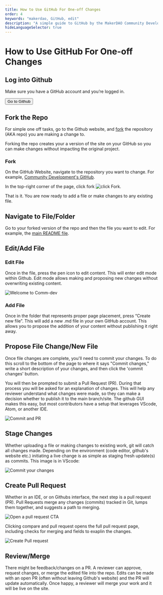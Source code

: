 ```yaml
---
title: How to Use GitHub For One-off Changes
order: 4
keywords: "makerdao, GitHub, edit"
description: "A simple guide to GitHub by the MakerDAO Community Development team."
hideLanguageSelector: true
---
```


# How to Use GitHub For One-off Changes

<Process>

<Box>

## Log into Github

Make sure you have a GitHub account and you’re logged in.

<Button to="https://github.com/login">Go to Github</Button>

</Box>

<Box>

##  Fork the Repo

For simple one off tasks, go to the Github website, and [fork](https://docs.github.com/en/github/getting-started-with-github/fork-a-repo) the repository (AKA repo) you are making a change to.

Forking the repo creates your a version of the site on your GitHub so you can make changes without impacting the original project.

### Fork

On the GitHub Website, navigate to the repository you want to change. For example, [Community Development's GitHub](https://github.com/makerdao/community).

In the top-right corner of the page, click fork
![click Fork](/images/github-fork-community.png).

That is it. You are now ready to add a file or make changes to any existing file.

</Box>

<Box>

## Navigate to File/Folder

Go to your forked version of the repo and then the file you want to edit. For example, the [main README file](https://github.com/makerdao/community/blob/master/README.md).

</Box>

<Box>

## Edit/Add File

### Edit File

Once in the file, press the pen icon to edit content. This will enter edit mode within Github. Edit mode allows making and proposing new changes without overwriting existing content.

![Welcome to Comm-dev](/images/edit-github-file.png)

### Add File

Once in the folder that represents proper page placement, press “Create new file”. This will add a new .md file in your own GitHub account. This allows you to propose the addition of your content without publishing it right away.

</Box>

<Box>

## Propose File Change/New File

Once file changes are complete, you'll need to commit your changes. To do this scroll to the bottom of the page to where it says "Commit changes," write a short description of your changes, and then click the 'commit changes' button.

You will then be prompted to submit a Pull Request (PR). During that process you will be asked for an explanation of changes. This will help any reviewer understand what changes were made, so they can make a decision whether to publish it to the main branch/site. The github GUI makes this easy, but most contributors have a setup that leverages VScode, Atom, or another IDE.

![Commit and PR](/images/github-commit-changes.png)

</Box>

<Box>

## Stage Changes

Whether uploading a file or making changes to existing work, git will catch all changes made. Depending on the environment (code editor, github's website etc.) initiating a live change is as simple as staging fresh update(s) as commits. This image is in VScode:

![Commit your changes](/images/github-simple-commit-vscode.png)

</Box>

<Box>

## Create Pull Request

Whether in an IDE, or on Githubs interface, the next step is a pull request (PR). Pull Requests merge any changes (commits) tracked in Git, lumps them together, and suggests a path to merging.

![Open a pull request CTA](/images/pull-request-CTA.png)

Clicking compare and pull request opens the full pull request page, including checks for merging and fields to exaplin the changes.

![Create Pull request](/images/github-create-pull-request.png)

</Box>

<Box>

## Review/Merge

There might be feedback/changes on a PR. A reviewer can approve, request changes, or merge the edited file into the repo. Edits can be made with an open PR (often without leaving Github's website) and the PR will update automatically. Once happy, a reviewer will merge your work and it will be live on the site.

</Box>

</Process>

<!-- There was a lot of good GitHub documentation in the Contributor Tools Guide -->
<!-- I'd hate to lose this content because it's awesome -->
<!--
## GitHub Overview

GitHub is a collaborative development platform for open-source software projects. It uses Git, a version control system, to track and log changes to the source code, and display that history front and center.

MakerDAO uses [GitHub](https://github.com/) for transparent project planning, visible collaboration, and hosting canonical information. It houses all of MakerDAO's documentation and day-to-day work.

Comm-Dev takes advantage of GitHub's robust graphic user interface (GUI) for Git; opening issues, and managing content files are the bulk of the work. MakerDAO uses a simple Git branching model, where one party manages the master branch and reviews all changes before adding them.

Check out this short [video](https://www.youtube.com/watch?v=w3jLJU7DT5E) for a brief intro to GitHub.

:exclamation: **New Users** :exclamation:

***Lost and have no idea how GitHub works?***
*The tutorials in [Getting Started 101](#getting-started-101) below are a great place to start. They cover many of GitHub's functions used for Comm-Dev. Set aside some time to go through them.*

Experienced users can skip ahead to [Community GitHub Overview](#community-github-overview).

### Getting Started 101

1. Create an account on [GitHub](https://github.com/).
1. Go through the comprehensive, interactive tutorials on [GitHub Lab](https://lab.github.com).
    - Set aside a few hours to complete the tutorials.
1. Click [Find Your First Course](https://lab.github.com/login/github).
    - Follow prompts to install GitHub Learning Lab to personal repositories.
1. Go through the introductory learning paths.
    - [Introduction to GitHub](https://lab.github.com/githubtraining/introduction-to-github)
    - [First Day on GitHub](https://lab.github.com/githubtraining/paths/first-day-on-github)
    - [First Week on GitHub](https://lab.github.com/githubtraining/paths/first-week-on-github)

***Pro Tip:** Consider installing [GitHub Desktop](https://desktop.github.com/). Most GitHub functions are available online, but some actions (e.g., uploading images) are more straightforward with GitHub Desktop.*

### Community GitHub Overview

The [MakerDAO Community Repository](https://github.com/makerdao/community) is the collection of documents and resources relating to initiatives from the Community Development group at MakerDAO.

#### Project Tracking

- **[Issues](https://github.com/makerdao/community/issues)**
  - Issues contain short, actionable descriptions of tasks.
- **[Labels](https://github.com/makerdao/community/labels)**
  - Labels loosely define a document to a subgroup. They typically autofill when assigning an issue (e.g., languages or bounties or hackathons).
- **[Project Board](https://github.com/makerdao/community/projects)**
  - This Board reflects the development stages based on the current workflow.
  - Project Boards use a [Kanban layout](https://en.wikipedia.org/wiki/Kanban_board) to move issues through the columns as they progress.
    - **Icebox:** Issues that are not active for longer than 60 days.
    - **Backlog:** Issues that are blocked or not currently active.
    - **In Progress:** Issues that someone is already tackling.
    - **Ready for Review:** Issues that need to be reviewed or merged.
    - **Done:** Issues automatically move here when the issue is closed, or the PR is merged.
- **[Epics](https://github.com/makerdao/community#workspaces/community-development-5d2475bd23b522535e2def1d/board?filterLogic=any&repos=166580993)**
  - Epics map to a larger task by nesting multiple issues.
  - For users that don't have Zenhub, Comm-Dev writes "Epic" on one main issue, and includes relevant links.
  - Epics are more visible with Zenhub.
    - **Optional:** Download the [Zenhub](https://chrome.google.com/webstore/detail/zenhub-for-github/ogcgkffhplmphkaahpmffcafajaocjbd) extension.

#### Best Practices

***Pro Tip:** Practice in a test environment first to prevent merging issues down the road. Fork the Maker Community repository (repo) or clone it to a local machine.*

- Discuss efforts, blockers, and problems in [#community-development](https://chat.makerdao.com/channel/community-development).
- Ensure repositories are up to date.
- Make a practice branch for edits and approvals.
  - Fetch the most recent changes.
  - Branch the main repo to create PRs.
- Create a new issue or find an existing issue.
  - Include links and dependencies in the issue description.
  - Close completed issues manually to mark them as done.
    - It will move within the project board automatically.
- Commit early and commit often.
  - Submit changes before large merges.
  - Make sure commits are explicit in their changes.
- Link Pull Requests to existing issues.
  - If unsure of which issue, ask in the [#community-development](https://chat.makerdao.com/channel/community-development) channel.
- Pull Requests often go through several phases of review before a merge.
  - An Approver may request changes if a submission does not adhere to guidelines or if it needs general revision.
  - When reviewing or addressing change requests, indicate which issues are resolved and update them in the PR thread, either issue by issue, or in one summary comment.

### Tips and Visual Guides

Click the links in this section for short animated examples of key GitHub actions useful for Comm-Dev work. Alternatively, scroll through this [GIF gallery](https://imgur.com/a/eeO7OJM) to quickly see all the expedient demos below in one place.

- Clone a repository.
  - **Example:** [Cloning a GitHub Repository](https://imgur.com/GjX6cf9)
  - Make sure to have the [repository's URL](repository-url.png)
- Sync the Comm-Dev repo when it's already on the machine with the Fetch Origin Master button.
    - In the command line, this is called: `$ git fetch`.
  - **Example:** [Fetch Origin Master](https://imgur.com/VREFUKV)
- Use [GitHub Desktop](https://desktop.github.com/) to simplify uploading images.
- Create distinct branches to later merge changes into the master.
- Make branch names short.
  - **Example:** [Upload image locally and create branch name](https://imgur.com/WJ460E8)
- Rename any incorrectly named files.
    - Make sure filenames on GitHub include dashes instead of spaces.
        - GitHub and GitBooks cannot manage links to files with strange characters (e.g., spaces).
        - See the [naming files](#naming-files-and-versions) section above.
  - **Example:** [Rename a file and pushing it to a local branch](https://imgur.com/EXwsHzA)
- GitHub desktop opens Pull Requests in the GitHub web GUI.
  - **Example:** [Opening a PR with GitHub Desktop](https://imgur.com/iRYNBC4)
  - **Note:** In the above example, Git tracked all file uploads, compiled each local change (commit) into one PR, and [merged the Pull Request](https://imgur.com/FFIo7nB).
- Add a file on GitHub’s GUI by opening another Pull Request.
  - Pull Requests merge any changes tracked in Git, similar to file uploads.
  - **Example:** [Add a file with GitHub](https://imgur.com/D3025qz)
- Comm-Dev uses issues to track work.
  - **Example:** [Opening an Issue](https://imgur.com/MGW0mMJ)
- Link Pull Requests to the open issue if resolving the issue requires uploading a file.
  - **Example:** [Uploading a file and closing an issue](https://imgur.com/Kl5LtmQ)
- Consider this screenshot example of a [Pull Request](github-fixing-a-commit.png) on the Comm-Dev repo with multiple annotations, commits, and requests for changes.
    - Key points are labeled:
        1. Multiple commits.
        2. Connect Pull Request to the issue.
        3. The approver requests changes.
        4. The change request asks to fix relative pathing.
        **Note:** Correctly defining relative paths to files within a repo is a common problem.
            - Depending on where in the repo the file lives, a relative path may involve:
                - **Full Stops:** `.`
                - **Slashes:** `/`
            - For files in the same folder:
                - Write the file name or use a full stop with a slash`./`.
                - **Example:** `file-name.md`
                - **Example:** `./file-name.md`
            - To navigate to a file one folder up:
                - Use two full stops with a slash `../`
                - **Example:** `../contributing/file-one-folder-up.md`
        5. Final comments.
- If changes are correct, comment on the request and "resolve" the comments.
- After addressing all change requests, comment on the PR to notify the Approver that it’s time to merge.

### Other Helpful Resources

- Check out [Getting Started](https://help.github.com/en/github/getting-started-with-github) on GitHub Help.
  - See [Writing on GitHub](https://help.github.com/en/categories/writing-on-github) for writing and formatting tips.
- Check out these recommended introductory videos:
  - [Git & GitHub Crash Course For Beginners](https://youtu.be/SWYqp7iY_Tc)
  - [Git Tutorials by Corey Schafer](https://www.youtube.com/playlist?list=PL-osiE80TeTuRUfjRe54Eea17-YfnOOAx)
- Check out these other introductory guides:
  - [Git-The Simple Guide](https://rogerdudler.github.io/git-guide/)
  - [Think like a Git](http://think-like-a-git.net/)

#### Cheat Sheets

- [Git Cheat Sheet by GitHub](https://education.github.com/git-cheat-sheet-education.pdf)
- [A Dead Simple GitSheet](https://gitsheet.wtf/)
- [Git-Tower](https://www.git-tower.com/blog/git-cheat-sheet/)
- [Interactive Cheat Sheet by NDP](https://ndpsoftware.com/git-cheatsheet.html#loc=workspace;)

#### Visual Guides

- [Git Workflow](http://justinhileman.info/article/git-pretty/git-pretty.png)
- [Visualizing Git](http://onlywei.github.io/explain-git-with-d3/#)
-->
